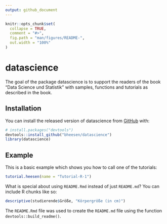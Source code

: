 ---
output: github_document
---

<!-- README.md is generated from README.Rmd. Please edit that file -->

```{r, include = FALSE}
knitr::opts_chunk$set(
  collapse = TRUE,
  comment = "#>",
  fig.path = "man/figures/README-",
  out.width = "100%"
)
```

# datascience

<!-- badges: start -->
<!-- badges: end -->

The goal of the package datascience is to support the readers of the book "Data Science und Statistik" with samples, functions and tutorials as described in the book.

## Installation

You can install the released version of datascience from [GitHub](https://github.com/) with:

``` r
# install.packages("devtools")
devtools::install_github("bheesen/datascience")
library(datascience)
```
## Example

This is a basic example which shows you how to call one of the tutorials:

```{r tutorial}
tutorial.heesen(name = "Tutorial-R-1")
```

What is special about using `README.Rmd` instead of just `README.md`? You can include R chunks like so:

```{r studierende}
descriptive(studierende$Größe, "Körpergröße (in cm)")
```

The `README.Rmd` file was used to create the `README.md` file using the function `devtools::build_readme()`.
